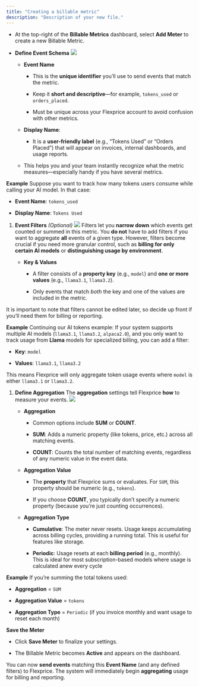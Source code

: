 ```yaml
---
title: "Creating a billable metric"
description: "Description of your new file."
---
```


* At the top-right of the **Billable Metrics** dashboard, select **Add Meter** to create a new Billable Metric.

* **Define Event Schema**
  ![](/Screenshot2025-01-20at11.13.29PM.png)

  * **Event Name**

    * This is the **unique identifier** you’ll use to send events that match the metric.

    * Keep it **short and descriptive**—for example, `tokens_used` or `orders_placed`.

    * Must be unique across your Flexprice account to avoid confusion with other metrics.

  * **Display Name**:

    * It is a **user-friendly label** (e.g., “Tokens Used” or “Orders Placed”) that will appear on invoices, internal dashboards, and usage reports.

  * This helps you and your team instantly recognize what the metric measures—especially handy if you have several metrics.

**Example**
Suppose you want to track how many tokens users consume while calling your AI model. In that case:

* **Event Name**: `tokens_used`

* **Display Name**: `Tokens Used`



1. **Event Filters** *(Optional)*&#x20;
   ![](/Screenshot2025-01-20at11.25.02PM.png)
   Filters let you **narrow down** which events get counted or summed in this metric. You **do not** have to add filters if you want to aggregate **all** events of a given type. However, filters become crucial if you need more granular control, such as **billing for only certain AI models** or **distinguishing usage by environment**.

   * **Key & Values**

     * A filter consists of a **property key** (e.g., `model`) and **one or more values** (e.g., `llama3.1`, `llama3.2`).

     * Only events that match *both* the key and one of the values are included in the metric.

It is important to note that filters cannot be edited later, so decide up front if you’ll need them for billing or reporting.

**Example**
Continuing our AI tokens example:
If your system supports multiple AI models (`llama3.1`, `llama3.2`, `alpaca2.0`), and you only want to track usage from **Llama** models for specialized billing, you can add a filter:

* **Key**: `model`

* **Values**: `llama3.1`, `llama3.2`

This means Flexprice will only aggregate token usage events where `model` is either `llama3.1` or `llama3.2`.

1. **Define Aggregation**
   The **aggregation** settings tell Flexprice **how** to measure your events.
   ![](/Screenshot2025-01-20at11.49.35PM.png)

   * **Aggregation**

     * Common options include **SUM** or **COUNT**.

     * **SUM**: Adds a numeric property (like tokens, price, etc.) across all matching events.

     * **COUNT**: Counts the total number of matching events, regardless of any numeric value in the event data.

   * **Aggregation Value**

     * The **property** that Flexprice sums or evaluates. For `SUM`, this property should be numeric (e.g., `tokens`).

     * If you choose **COUNT**, you typically don’t specify a numeric property (because you’re just counting occurrences).

   * **Aggregation Type**

     * **Cumulative**: The meter never resets. Usage keeps accumulating across billing cycles, providing a running total. This is useful for features like storage.

     * **Periodic**: Usage resets at each **billing period** (e.g., monthly). This is ideal for most subscription-based models where usage is calculated anew every cycle

**Example**
If you’re summing the total tokens used:

* **Aggregation** = `SUM`

* **Aggregation Value** = `tokens`

* **Aggregation Type** = `Periodic` (if you invoice monthly and want usage to reset each month)


**Save the Meter**

* Click **Save Meter** to finalize your settings.

* The Billable Metric becomes **Active** and appears on the dashboard.

You can now **send events** matching this **Event Name** (and any defined filters) to Flexprice. The system will immediately begin **aggregating** usage for billing and reporting.